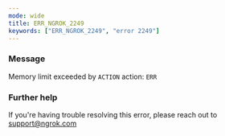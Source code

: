 ```yaml
---
mode: wide
title: ERR_NGROK_2249
keywords: ["ERR_NGROK_2249", "error 2249"]
---
```


### Message

Memory limit exceeded by `ACTION` action: `ERR`

### Further help

If you're having trouble resolving this error, please reach out to [support@ngrok.com](mailto:support@ngrok.com?subject=Help%20with%20ERR_NGROK_2249)
